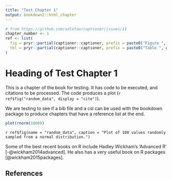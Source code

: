 ```yaml
---
title: "Test Chapter 1"
output: bookdown2::html_chapter
---
```



```r
# from https://github.com/adletaw/captioner/issues/11
chapter_number <- 1
ref <- list(
  fig = pryr::partial(captioner::captioner, prefix = paste0("Figure ", chapter_number, "."), auto_space = FALSE)(),
  tbl = pryr::partial(captioner::captioner, prefix = paste0("Table ", chapter_number, "."), auto_space = FALSE)()
)
```

# Heading of Test Chapter 1 {#testchapterone}

This is a chapter of the book for testing. It has code to be executed, and citations to be processed. The code produces a plot (`r ref$fig("random_data", display = "cite")`).

We are testing to see if a bib file and a csl can be used with the bookdown package to produce chapters that have a reference list at the end.

```r
plot(rnorm(1000))
```

`r ref$fig(name = "random_data", caption = "Plot of 100 values randomly sampled from a normal distribution.")`

Some of the best recent books on R include Hadley Wickham's 'Advanced R' [-@wickham2014advanced]. He also has a very useful book on R packages [@wickham2015packages].

## References 


